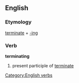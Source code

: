 ==English==
=== Etymology ===
[[terminate]] + [[-ing]]
===Verb===
[[Category:English verbs]]
'''terminating'''
# present participle of [[terminate]]